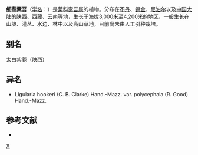{{Speciesbox 
| genus = Ligularia
| species = hookeri
| authority = (C. B. Clarke) Hand.-Mazz.
}}

'''细茎橐吾'''（[[学名|学名]]：{{lang|la|''Ligularia hookeri''}}）是[[菊科|菊科]][[橐吾属|橐吾属]]的植物。分布在[[不丹|不丹]]、[[锡金|锡金]]、[[尼泊尔|尼泊尔]]以及[[中国大陆|中国大陆]]的[[陕西|陕西]]、[[西藏|西藏]]、[[云南|云南]]等地，生长于海拔3,000米至4,200米的地区，一般生长在山坡、灌丛、水边、林中以及高山草地，目前尚未由人工引种栽培。

== 别名 ==
太白紫菀（陕西）

== 异名 ==
* Ligularia hookeri (C. B. Clarke) Hand.-Mazz. var. polycephala (R. Good) Hand.-Mazz.

== 参考文献 ==
<div class="references-small">
* {{cite web| url =http://www.bioinfo.cn/db05/KmzwSpecies.php?action=view&id=3748| title =细茎橐吾| work =《中国高等植物数据库全库》| publisher =中国科学院微生物研究所| author =昆明植物研究所| accessdate =2009-02-25| deadurl =yes| archiveurl =https://web.archive.org/web/20160305041552/http://www.bioinfo.cn/db05/KmzwSpecies.php?action=view&id=3748| archivedate =2016-03-05}}
</div>
{{Taxonbar|from=Q15230754}}

[[Category:橐吾属|X]]